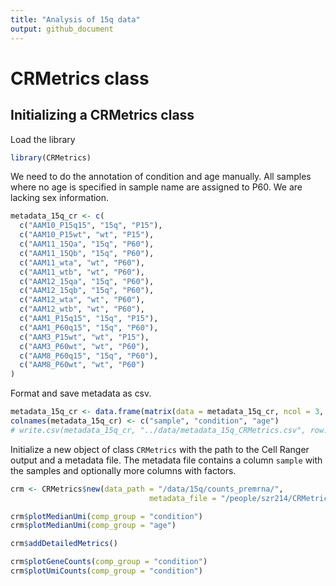 ```yaml
---
title: "Analysis of 15q data"
output: github_document
---
```


# CRMetrics class


## Initializing a CRMetrics class

Load the library

```r
library(CRMetrics)
```

We need to do the annotation of condition and age manually. 
All samples where no age is specified in sample name are assigned to P60. 
We are lacking sex information. 

```r
metadata_15q_cr <- c(
  c("AAM10_P15q15", "15q", "P15"),
  c("AAM10_P15wt", "wt", "P15"),
  c("AAM11_15Qa", "15q", "P60"),
  c("AAM11_15Qb", "15q", "P60"),
  c("AAM11_wta", "wt", "P60"),
  c("AAM11_wtb", "wt", "P60"),
  c("AAM12_15qa", "15q", "P60"),
  c("AAM12_15qb", "15q", "P60"),
  c("AAM12_wta", "wt", "P60"),
  c("AAM12_wtb", "wt", "P60"),
  c("AAM1_P15q15", "15q", "P15"),
  c("AAM1_P60q15", "15q", "P60"),
  c("AAM3_P15wt", "wt", "P15"),
  c("AAM3_P60wt", "wt", "P60"),
  c("AAM8_P60q15", "15q", "P60"),
  c("AAM8_P60wt", "wt", "P60")
)
```

Format and save metadata as csv. 

```r
metadata_15q_cr <- data.frame(matrix(data = metadata_15q_cr, ncol = 3, byrow = TRUE))
colnames(metadata_15q_cr) <- c("sample", "condition", "age")
# write.csv(metadata_15q_cr, "../data/metadata_15q_CRMetrics.csv", row.names = F)
```

Initialize a new object of class `CRMetrics` with the path to the Cell Ranger output and a metadata file. 
The metadata file contains a column `sample` with the samples and optionally more columns with factors. 

```r
crm <- CRMetrics$new(data_path = "/data/15q/counts_premrna/", 
                               metadata_file = "/people/szr214/CRMetrics/data/metadata_15q_CRMetrics.csv")
```


```r
crm$plotMedianUmi(comp_group = "condition")
crm$plotMedianUmi(comp_group = "age")
```

```r
crm$addDetailedMetrics()
```


```r
crm$plotGeneCounts(comp_group = "condition")
crm$plotUmiCounts(comp_group = "condition")
```

